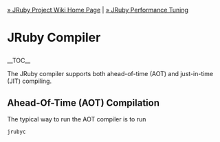 [[Home|&raquo; JRuby Project Wiki Home Page]]  |  [[PerformanceTuning|&raquo; JRuby Performance Tuning]]
<h1>JRuby Compiler</h1>
__TOC__

The JRuby compiler supports both ahead-of-time (AOT) and just-in-time (JIT) compiling.

==Ahead-Of-Time (AOT) Compilation==
The typical way to run the AOT compiler is to run 
 jrubyc <script name>

Or, on Microsoft Windows:
 jruby -S jrubyc <script name>

This command outputs a <tt>.class</tt> file in the current directory with parent directories and package matching where the file lives. So the following command
 jrubyc foo/bar/test.rb 

will output
 foo/bar/test.class

To run the file produced by the compiler, use the <tt>-cp</tt> (class searchpath) parameter with both the current directory (parent directory for foo/bar/test.class above) and the path to <tt>jruby.jar</tt>, and execute it as you would a normal Java class named foo.bar.test:

 java -cp .:/path/to/jruby.jar foo.bar.test

'''Note from [[User:Dhjdhj|Dhjdhj]] 08:17, 6 November 2008 (PST)'''

If you're getting errors about missing requires, then you need to use the [http://repository.codehaus.org/org/jruby/jruby-complete jruby-complete jar] for running. I do not know why this jar file is not included with the standard distribution.  

Also, if you're trying to do this from a Microsoft Windows command window (not cygwin), then to compile your code you need to use the command

 jruby -S jrubyc foo/bar/test.rb

which outputs <tt>test.class</tt> to the <tt>foo\bar\</tt> subdirectory of the current directory.

==Just-In-Time (JIT) Compilation==
In addition to AOT compiling described above, JRuby supports using the compiler in JIT mode, where it will attempt to compile methods as they're called. After a call threshold is reached, the JIT tries to compile the method body in question, including any blocks it contains. If the compilation succeeds, the compiled version is used from then on. Otherwise, the method is permanently marked "interpret only".

The JIT is enabled by default with a threshold of 50. You can turn it off by using the <tt>-J-Djruby.jit.enabled=false</tt> flag. For example:
 jruby -J-Djruby.jit.enabled=false myscript.rb

For more information on JIT flags, see [[PerformanceTuning#JIT_Runtime_Properties|JIT Runtime Properties]].

==Performance==
Here are a few microbenchmarks comparing Ruby, JRuby interpreted, and JRuby compiled (server VM numbers show worst and best numbers):

 fib(30) Ruby:                1.67s
 fib(30) JRuby interp (client VM):    3.93s
 fib(30) JRuby interp (server VM):    2.28s to 2.08s
 fib(30) JRuby compiled (client VM):    1.89s to 1.79s
 fib(30) JRuby compiled (server VM):    1.66s to 0.86s

==Tweaking and troubleshooting==
There are other interesting properties you can use.

'''Note:''' To see all the JRuby properties, use the <tt>jruby --properties</tt> command:

 jruby.compile.mode=OFF|JIT|FORCE (default JIT)
:Sets compilation to none, JIT, or AOT

 ruby.jit.threshold=## (default 50)
:Sets the threshold for methods to get jitted. (I usually use it to make all methods compile before execution, using threshold=0.)

 jruby.jit.logging=true|false (default false)
:Logs each method as it's compiled, so you can see what kind of coverage you're getting or if the methods you want to JIT are getting JITed.

 jruby.jit.logging.verbose=true|false (default false)
:Logs each method that fails to compile, so you can see if compilation problems are keeping methods from JITing.

 jruby.jit.exclude=&lt;class_or_module_name&gt;|&lt;class_or_module_name&gt;#&lt;methodname&gt;|&lt;methodname&gt;
:Excludes either the class, module, instance_method on a class, instance_method on a module, or a global method name.

As of late September 2007, the JRuby compiler is considered complete. Any features missing are to be considered bugs. As part of JRuby's test run, the entire Ruby standard library is compiled to Java bytecode.

There are two known issues with the JRuby compiler at present, which might or might not get fixed:

* Calling a method with a <tt>while false</tt> loop as its parameter will fail to execute

 foo(while false; end) # results in an error

* The <tt>retry</tt> keyword is not currently supported outside a <tt>rescue</tt> block, largely because of performance considerations and general confusion around how it's supposed to work. Additionally, no one appears to use <tt>retry</tt> outside <tt>rescue</tt>.

==JRuby Compiler Design==
JRuby compiles Ruby code to Java bytecode. Once complete, there's no interpretation done, except for <tt>eval</tt> calls. Evaluated code never gets compiled; however, if the <tt>eval</tt> defines a method that's called enough, it will also eventually get JIT compiled to bytecode. JRuby is a mixed-mode engine.

===Output Is a Class File===
Given a single input <tt>.rb</tt> file, JRuby produces a single output <tt>.class</tt> file. This was a key design goal for the compiler. Other languages (including Groovy) and other Ruby implementations (including XRuby) produce numerous classes from an input file, in some cases, dozens and dozens of classes if the input file is very large and complex. JRuby produces one <tt>.class</tt> file.

===Multiple Passes Over AST===
JRuby compiles from the same AST as it interprets from. There is a first pass over the AST before compilation to determine certain runtime characteristics:

* Does a method have closures in it?
* Does a method have calls to eval or other scope and frame-aware methods?
* Does a method have class definitions in it?
* Does a method define other methods?
* .... and so on

Based on this pass, the compiler determines scoping characteristics of all code in the method, selectively choosing pure heap-based variables or pure stack-based variables. Only methods and leaf closures without <tt>eval</tt>, <tt>closures</tt>, and so on, can use normal stack-based local variables. Performance is significantly faster with stack variables.

===Methods in Output Class File===
The resulting class file from JRuby contains at a minimum the following methods to start:

* A normal <tt>main()</tt> method for running from the command line. (It grabs a default JRuby runtime and launches itself.)
* A <tt>load()</tt> instance method that represents a normal top-level loading of the script into a runtime. This performs pre and post script setup and teardown.
* A <tt>run()</tt> instance method that represents a bare execution of the script's contents. This is used by the JIT, where setup and teardown is handled outside the JITed code on a method-by-method basis
* A <tt>__file__()</tt> method that represents the body of the script. This is where script execution eventually starts.

Then, depending on the contents of the file, additional methods are added:

* Normal method definition bodies become Java methods.
* Class and module bodies become Java methods.
* Closure bodies become Java methods.
* Rescue and ensure bodies become synthetic methods.
* If the normal top-level script method is too long, it's split every 500 top-level syntactic elements and chained. (We did run into one large flat file that broke the method size limit.) We do not yet perform chaining on normal method bodies because we have not encountered any that are too large.

===Direct Invocation, Binding Into the MOP, and Reflection===
Only class bodies, <tt>rescue/ensure</tt> bodies, and chained top-level script methods get directly invoked during script execution. The others are bound into the MetaObject Protocol (MOP) at runtime.

Binding occurs in one of two ways:
* By generating a small stub class that implements <tt>DynamicMethod</tt> and invokes the target method on the target script directly
* By doing the same with reflection

In our testing, generating stub ''invoker'' classes has always been faster than reflection, especially on older JVMs. For the time being, that's the preferred way to bind methods, but I'm going to get reflection-based binding working again for limited/restricted environments like applets. With reflection-based binding and pre-compiled Ruby code with no <tt>evals</tt>, JIT compilation could be completely turned off and no classes would ever be generated in memory by JRuby.

==Walkthrough of a Simple Script==
Here's a walkthrough of a simple script:

 # we enter into the script body in the __file__ method
 # require would first look for .rb files, then try to load .class
 require 'foo'
 
 # normal code in the method body
 puts 'here we go'
 
 # upon encountering a method def, a new method is started in the class
 def bar
   # this is a simple method body, and would use stack-based vars
   puts 'hello'
 end
 # once the method has been compiled, binding code is added to __file__
 
 # class definitions become methods as well, building the class
 class MyClass
   # this is code in the body of the class
   puts 'here'
 
   # a method in the class is compiled like any other method body
   def something(a, b = 2, *c, &block)
     # this method has all four param types:
     # normal, optional, "rest" or varargs, and block argument
     # the compiler generates code to assign these from an incoming
     # IRubyObject[]
 
     # this method has a closure, so it would use heap-based vars
     # ... but the closure would use stack vars, since it's a simple leaf
     1.times { puts 'in closure' }
   end
   # method is completed, bound into the class we're building
 end
 # end of class definition; __file__ code invokes the class body directly 
 
 # any begin block or method body with a rescue/ensure attached will
 # be compiled as a synthetic method. This also necessarily means that
 # method bodies containing rescue/ensure must be heap-based.
 begin
   puts 'rescue me'
 rescue
   puts 'rescued!'
 ensure
   puts 'ensured!'
 end

==Sample Run of the JRuby Compiler==

 ~/NetBeansProjects/jruby $ jruby sample_script.rb
 here we go
 here
 rescue me
 ensured!
 
 ~/NetBeansProjects/jruby $ jrubyc sample_script.rb
 Compiling file "sample_script.rb" as class "sample_script"
 
 ~/NetBeansProjects/jruby $ ls -l sample_script.*
 -rw-r--r--   1 headius  headius  8396 Oct  4 09:38 sample_script.class
 -rw-r--r--   1 headius  headius  1449 Oct  4 09:38 sample_script.rb
 
 ~/NetBeansProjects/jruby $ export
 CLASSPATH=lib/jruby.jar:lib/asm-3.0.jar:lib/jna.jar:.
 
 ~/NetBeansProjects/jruby $ java sample_script
 here we go
 here
 rescue me
 ensured!
